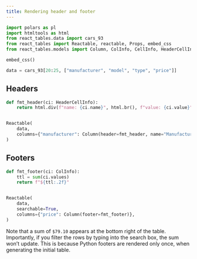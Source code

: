 ```yaml
---
title: Rendering header and footer
---
```


```python
import polars as pl
import htmltools as html
from react_tables.data import cars_93
from react_tables import Reactable, reactable, Props, embed_css
from react_tables.models import Column, ColInfo, CellInfo, HeaderCellInfo, RowInfo, JS

embed_css()

data = cars_93[20:25, ["manufacturer", "model", "type", "price"]]
```

## Headers

```python
def fmt_header(ci: HeaderCellInfo):
    return html.div(f"name: {ci.name}", html.br(), f"value: {ci.value}")


Reactable(
    data,
    columns={"manufacturer": Column(header=fmt_header, name="Manufacturer")},
)
```

## Footers

```python
def fmt_footer(ci: ColInfo):
    ttl = sum(ci.values)
    return f"${ttl:.2f}"


Reactable(
    data,
    searchable=True,
    columns={"price": Column(footer=fmt_footer)},
)
```

Note that a sum of `$79.10` appears at the bottom right of the table. Importantly, if you filter the rows by typing into the search box, the sum won't update. This is because Python footers are rendered only once, when generating the initial table.